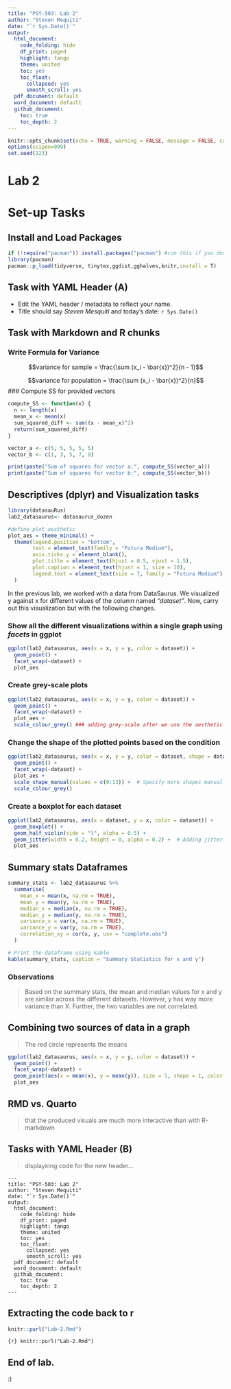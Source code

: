 ```yaml
---
title: "PSY-503: Lab 2"
author: "Steven Mequiti"
date: "`r Sys.Date()`"
output: 
  html_document:
    code_folding: hide
    df_print: paged
    highlight: tango
    theme: united
    toc: yes
    toc_float:
      collapsed: yes
      smooth_scroll: yes
  pdf_document: default
  word_document: default
  github_document:
    toc: true
    toc_depth: 2
---
```


```r
knitr::opts_chunk$set(echo = TRUE, warning = FALSE, message = FALSE, cache = FALSE, fig.path = "lab_2_plots/")
options(scipen=999)
set.seed(123)
```

# Lab 2 {.tabset}

# Set-up Tasks {.tabset}

## Install and Load Packages

```r
if (!require("pacman")) install.packages("pacman") #run this if you don't have pacman 
library(pacman)
pacman::p_load(tidyverse, tinytex,ggdist,gghalves,knitr,install = T) 
```

## Task with YAML Header (A)

-   Edit the YAML header / metadata to reflect your name.
-   Title should say *Steven Mesquiti* and today's date: `r Sys.Date()`

## Task with Markdown and R chunks {.tabset}

### Write Formula for Variance

$$variance for sample = \frac{\sum (x_i - \bar{x})^2}{n - 1}$$

$$variance for population = \frac{\sum (x_i - \bar{x})^2}{n}$$ \### Compute SS for provided vectors

```r
compute_SS <- function(x) {
  n <- length(x)
  mean_x <- mean(x)
  sum_squared_diff <- sum((x - mean_x)^2)
  return(sum_squared_diff)
}

vector_a <- c(5, 5, 5, 5, 5)
vector_b <- c(1, 3, 5, 7, 9)

print(paste("Sum of squares for vector a:", compute_SS(vector_a)))
print(paste("Sum of squares for vector b:", compute_SS(vector_b)))

```

## Descriptives (dplyr) and Visualization tasks {.tabset}

```r
library(datasauRus)
lab2_datasaurus<- datasaurus_dozen

#define plot aesthetic
plot_aes = theme_minimal() +
  theme(legend.position = "bottom",
        text = element_text(family = "Futura Medium"),
        axis.ticks.y = element_blank(),
        plot.title = element_text(hjust = 0.5, vjust = 1.5),
        plot.caption = element_text(hjust = 1, size = 10),
        legend.text = element_text(size = 7, family = "Futura Medium")  # Adjust legend text here
  )

```

In the previous lab, we worked with a data from DataSaurus. We visualized y against x for different values of the column named *"dataset"*. Now, carry out this visualization but with the following changes.

### Show all the different visualizations within a single graph using *facets* in ggplot

```r
ggplot(lab2_datasaurus, aes(x = x, y = y, color = dataset)) +
  geom_point() +
  facet_wrap(~dataset) +
  plot_aes
```

### Create grey-scale plots

```r
ggplot(lab2_datasaurus, aes(x = x, y = y, color = dataset)) +
  geom_point() +
  facet_wrap(~dataset) +
  plot_aes +
  scale_colour_grey() ### adding grey-scale after we use the aesthetic object to override the colors
```

### Change the shape of the plotted points based on the condition

```r
ggplot(lab2_datasaurus, aes(x = x, y = y, color = dataset, shape = dataset)) + 
  geom_point() +
  facet_wrap(~dataset) +
  plot_aes + 
  scale_shape_manual(values = c(0:13)) +  # Specify more shapes manually
  scale_colour_grey()
```

### Create a boxplot for each dataset

```r
ggplot(lab2_datasaurus, aes(x = dataset, y = x, color = dataset)) +
  geom_boxplot() +
  geom_half_violin(side = "l", alpha = 0.5) +  
  geom_jitter(width = 0.2, height = 0, alpha = 0.2) +  # Adding jitter with some transparency
  plot_aes


```

## Summary stats Dataframes

```r
summary_stats <- lab2_datasaurus %>%
  summarise(
    mean_x = mean(x, na.rm = TRUE),
    mean_y = mean(y, na.rm = TRUE),
    median_x = median(x, na.rm = TRUE),
    median_y = median(y, na.rm = TRUE),
    variance_x = var(x, na.rm = TRUE),
    variance_y = var(y, na.rm = TRUE),
    correlation_xy = cor(x, y, use = "complete.obs")
  )

# Print the dataframe using kable
kable(summary_stats, caption = "Summary Statistics for x and y")

```

### Observations

> Based on the summary stats, the mean and median values for x and y are similar across the different datasets. However, y has way more variance than X. Further, the two variables are not correlated.

## Combining two sources of data in a graph

> The red circle represents the means

```r
ggplot(lab2_datasaurus, aes(x = x, y = y, color = dataset)) + 
  geom_point() +
  facet_wrap(~dataset) +
  geom_point(aes(x = mean(x), y = mean(y)), size = 5, shape = 1, color = "red", alpha = 0.5) +  # Overlaying the mean of x and y
  plot_aes 

```

## RMD vs. Quarto

> that the produced visuals are much more interactive than with R-markdown

## Tasks with YAML Header (B)

> displayinng code for the new header... 

```         
---
title: "PSY-503: Lab 2"
author: "Steven Mequiti"
date: "`r Sys.Date()`"
output: 
  html_document:
    code_folding: hide
    df_print: paged
    highlight: tango
    theme: united
    toc: yes
    toc_float:
      collapsed: yes
      smooth_scroll: yes
  pdf_document: default
  word_document: default
  github_document:
    toc: true
    toc_depth: 2
---
```

## Extracting the code back to r

```r
knitr::purl("Lab-2.Rmd")
```

`{r} knitr::purl("Lab-2.Rmd")`

## End of lab.

:) 
